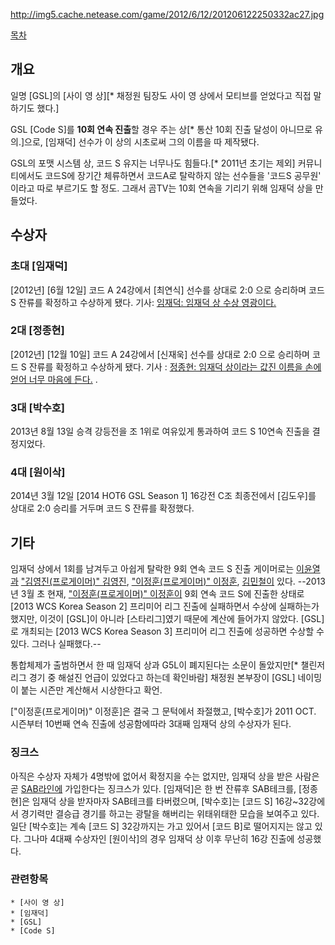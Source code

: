 http://img5.cache.netease.com/game/2012/6/12/201206122250332ac27.jpg

[[목차]]
== 개요 ==
일명 [GSL]의 [사이 영 상][* 채정원 팀장도 사이 영 상에서 모티브를 얻었다고 직접 말하기도 했다.]

GSL [Code S]를 '''10회 연속 진출'''할 경우 주는 상[* 통산 10회 진출 달성이 아니므로 유의.]으로, [임재덕] 선수가 이 상의 시초로써 그의 이름을 따 제작됐다.

GSL의 포맷 시스템 상, 코드 S 유지는 너무나도 힘들다.[* 2011년 초기는 제외] 커뮤니티에서도 코드S에 장기간 체류하면서 코드A로 탈락하지 않는 선수들을 '코드S 공무원' 이라고 따로 부르기도 할 정도. 그래서 곰TV는 10회 연속을 기리기 위해 임재덕 상을 만들었다.
== 수상자 ==
=== 초대 [임재덕] ===
[2012년] [6월 12일] 코드 A 24강에서 [최연식] 선수를 상대로 2:0 으로 승리하며 코드 S 잔류를 확정하고 수상하게 됐다.
기사: [http://www.thisisgame.com/board/view.php?id=1218598&board=&category=13439&subcategory=1&page=1&best=&searchmode=content|6&search=%EC%9E%84%EC%9E%AC%EB%8D%95+%EC%83%81&orderby=&token= 임재덕: 임재덕 상 수상 영광이다.]
=== 2대 [정종현] ===
[2012년] [12월 10일] 코드 A 24강에서 [신재욱] 선수를 상대로 2:0 으로 승리하며 코드 S 잔류를 확정하고 수상하게 됐다.
기사 : [http://www.thisisgame.com/board/view.php?id=1390976&board=&category=13439&subcategory=1&page=1&best=&searchmode=title|1&search=%EC%A0%95%EC%A2%85%ED%98%84&orderby=&token= 정종현: 임재덕 상이라는 값진 이름을 손에 얻어 너무 마음에 든다.]
.
=== 3대 [박수호] ===
2013년 8월 13일 승격 강등전을 조 1위로 여유있게 통과하여 코드 S 10연속 진출을 결정지었다.
=== 4대 [원이삭] ===
2014년 3월 12일 [2014 HOT6 GSL Season 1] 16강전 C조 최종전에서 [김도우]를 상대로 2:0 승리를 거두며 코드 S 잔류를 확정했다.
== 기타 ==
임재덕 상에서 1회를 남겨두고 아쉽게 탈락한 9회 연속 코드 S 진출 게이머로는 [[이윤열]]과 [["김영진(프로게이머)" 김영진]], [["이정훈(프로게이머)" 이정훈]], [[김민철]]이 있다. --2013년 3월 초 현재, [["이정훈(프로게이머)" 이정훈]]이 9회 연속 코드 S에 진출한 상태로 [2013 WCS Korea Season 2] 프리미어 리그 진출에 실패하면서 수상에 실패하는가 했지만, 이것이 [GSL]이 아니라 [스타리그]였기 때문에 계산에 들어가지 않았다. [GSL]로 개최되는 [2013 WCS Korea Season 3] 프리미어 리그 진출에 성공하면 수상할 수 있다. 그러나 실패했다.--

통합체제가 출범하면서 한 때 임재덕 상과 G5L이 폐지된다는 소문이 돌았지만[* 챌린저 리그 경기 중 해설진 언급이 있었다고 하는데 확인바람] 채정원 본부장이 [GSL] 네이밍이 붙는 시즌만 계산해서 시상한다고 확언.

["이정훈(프로게이머)" 이정훈]은 결국 그 문턱에서 좌절했고, [박수호]가 2011 OCT. 시즌부터 10번째 연속 진출에 성공함에따라 3대째 임재덕 상의 수상자가 된다.
=== 징크스 ===
아직은 수상자 자체가 4명밖에 없어서 확정지을 수는 없지만, 임재덕 상을 받은 사람은 곧 [[SAB라인]]에 가입한다는 징크스가 있다. [임재덕]은 한 번 잔류후 SAB테크를, [정종현]은 임재덕 상을 받자마자 SAB테크를 타버렸으며, [박수호]는 [코드 S] 16강~32강에서 경기력만 결승급 경기를 하고는 광탈을 해버리는 위태위태한 모습을 보여주고 있다. 일단 [박수호]는 계속 [코드 S] 32강까지는 가고 있어서 [코드 B]로 떨어지지는 않고 있다. 그나마 4대째 수상자인 [원이삭]의 경우 임재덕 상 이후 무난히 16강 진출에 성공했다.
 
=== 관련항목 ===
 * [사이 영 상]
 * [임재덕]
 * [GSL]
 * [Code S]
